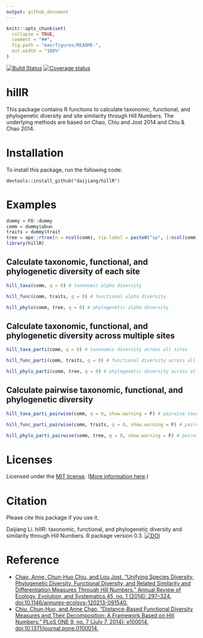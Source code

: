 ```yaml
---
output: github_document
---
```


<!-- README.md is generated from README.Rmd. Please edit that file -->

```r
knitr::opts_chunk$set(
  collapse = TRUE,
  comment = "##",
  fig.path = "man/figures/README-",
  out.width = "100%"
)
```

[![Build Status](https://travis-ci.org/daijiang/hillR.svg?branch=master)](https://travis-ci.org/daijiang/hillR) [![Coverage status](https://codecov.io/gh/daijiang/hillR/branch/master/graph/badge.svg)](https://codecov.io/github/daijiang/hillR?branch=master)

# hillR

This package contains R functions to calculate taxonomic, functional, and phylogenetic diversity and site similarity through Hill Numbers. The underlying methods are based on Chao, Chiu and Jost 2014 and Chiu & Chao 2014.

# Installation

To install this package, run the following code:

    devtools::install_github("daijiang/hillR")

# Examples

```r
dummy = FD::dummy
comm = dummy$abun
traits = dummy$trait
tree = ape::rtree(n = ncol(comm), tip.label = paste0("sp", 1:ncol(comm)))
library(hillR)
```

## Calculate taxonomic, functional, and phylogenetic diversity of each site

```r
hill_taxa(comm, q = 0) # taxonomic alpha diversity

hill_func(comm, traits, q = 0) # functional alpha diversity

hill_phylo(comm, tree, q = 0) # phylogenetic alpha diversity
```

## Calculate taxonomic, functional, and phylogenetic diversity across multiple sites

```r
hill_taxa_parti(comm, q = 0) # taxonomic diversity across all sites

hill_func_parti(comm, traits, q = 0) # functional diversity across all sites

hill_phylo_parti(comm, tree, q = 0) # phylogenetic diversity across all sites
```

## Calculate pairwise taxonomic, functional, and phylogenetic diversity

```r
hill_taxa_parti_pairwise(comm, q = 0, show.warning = F) # pairwise taxonomic diversity

hill_func_parti_pairwise(comm, traits, q = 0, show.warning = F) # pairwise functional diversity

hill_phylo_parti_pairwise(comm, tree, q = 0, show.warning = F) # pairwise phylogenetic diversity
```
    
# Licenses

Licensed under the [MIT license](LICENSE). ([More information here](http://en.wikipedia.org/wiki/MIT_License).)

# Citation

Please cite this package if you use it.

Daijiang Li. hillR: taxonomic, functional, and phylogenetic diversity and similarity through Hill Numbers. R package version 0.3. [![DOI](https://zenodo.org/badge/31509531.svg)](https://zenodo.org/badge/latestdoi/31509531)

# Reference

- [Chao, Anne, Chun-Huo Chiu, and Lou Jost. “Unifying Species Diversity, Phylogenetic Diversity, Functional Diversity, and Related Similarity and Differentiation Measures Through Hill Numbers.” Annual Review of Ecology, Evolution, and Systematics 45, no. 1 (2014): 297–324. doi:10.1146/annurev-ecolsys-120213-091540.](https://doi.org/10.1146/annurev-ecolsys-120213-091540)
- [Chiu, Chun-Huo, and Anne Chao. “Distance-Based Functional Diversity Measures and Their Decomposition: A Framework Based on Hill Numbers.” PLoS ONE 9, no. 7 (July 7, 2014): e100014. doi:10.1371/journal.pone.0100014.](https://doi.org/10.1371/journal.pone.0100014)
